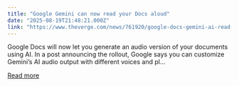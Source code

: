 ```yaml
---
title: "Google Gemini can now read your Docs aloud"
date: "2025-08-19T21:48:21.000Z"
link: "https://www.theverge.com/news/761920/google-docs-gemini-ai-read-aloud"
---
```


Google Docs will now let you generate an audio version of your documents using AI. In a post announcing the rollout, Google says you can customize Gemini’s AI audio output with different voices and pl...

[Read more](https://www.theverge.com/news/761920/google-docs-gemini-ai-read-aloud)
